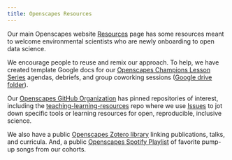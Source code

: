 ```yaml
---
title: Openscapes Resources
---
```


Our main Openscapes website [Resources](https://www.openscapes.org/resources) page has some resources meant to welcome environmental scientists who are newly onboarding to open data science.

We encourage people to reuse and remix our approach. To help, we have created template Google docs for our [Openscapes Champions Lesson Series](https://openscapes.github.io/series/) agendas, debriefs, and group coworking sessions ([Google drive folder](https://drive.google.com/drive/u/1/folders/1Iq8tj81TSfr-RstphVTZWoz783xpJMOb)).

Our [Openscapes GitHub Organization](https://github.com/openscapes) has pinned repositories of interest, including the [teaching-learning-resources](https://github.com/openscapes/teaching-learning-resources) repo where we use [Issues](https://github.com/openscapes/teaching-learning-resources/issues) to jot down specific tools or learning resources for open, reproducible, inclusive science.

We also have a public [Openscapes Zotero library](https://www.zotero.org/groups/4118402/openscapes/library) linking publications, talks, and curricula. And, a public [Openscapes Spotify Playlist](https://open.spotify.com/playlist/7rAl8ORlMJbqa9IylFhSwd?si=5042f14a9b8c4dcc&nd=1) of favorite pump-up songs from our cohorts.
